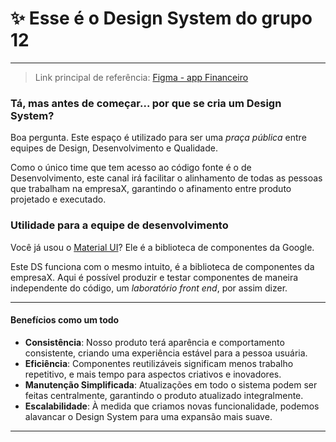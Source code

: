 
<Meta title='✨ Comece por aqui ✨' />

# ✨ Esse é o Design System do grupo 12
---

> Link principal de referência: [Figma - app Financeiro](https://www.figma.com/design/P4fEHULnr9okeGIT7p3P0G/Marsha-Design-System?node-id=16298-3&t=bBULTfjHNCn5TJyc-0)

### Tá, mas antes de começar... por que se cria um Design System?

Boa pergunta. Este espaço é utilizado para ser uma _praça pública_
entre equipes de Design, Desenvolvimento e Qualidade.

Como o único time que tem acesso ao código fonte é o de Desenvolvimento,
este canal irá facilitar o alinhamento de todas as pessoas
que trabalham na empresaX, garantindo o afinamento entre produto projetado e executado.

### Utilidade para a equipe de desenvolvimento

Você já usou o [Material UI](https://m3.material.io/)? Ele é a biblioteca de componentes da Google.

Este DS funciona com o mesmo intuito, é a biblioteca de componentes da empresaX.
Aqui é possível produzir e testar componentes de maneira independente do código,
um _laboratório front end_, por assim dizer.

---
#### Benefícios como um todo

- **Consistência**: Nosso produto terá aparência e comportamento consistente, criando uma experiência estável para a pessoa usuária.
- **Eficiência**: Componentes reutilizáveis significam menos trabalho repetitivo, e mais tempo para aspectos criativos e inovadores.
- **Manutenção Simplificada**: Atualizações em todo o sistema podem ser feitas centralmente, garantindo o produto atualizado integralmente.
- **Escalabilidade**: À medida que criamos novas funcionalidade, podemos alavancar o Design System para uma expansão mais suave.

---